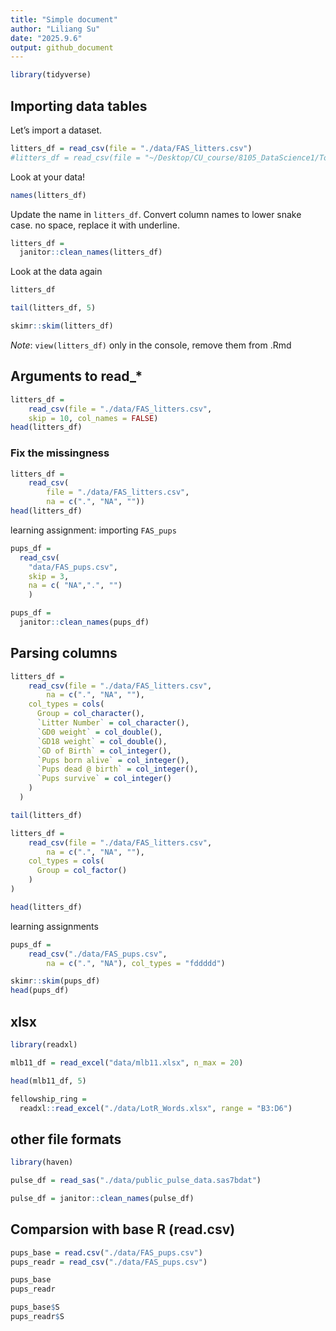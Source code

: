 ```yaml
---
title: "Simple document"
author: "Liliang Su"
date: "2025.9.6"
output: github_document
---
```


```r
library(tidyverse)
```


## Importing data tables

Let's import a dataset.

```r
litters_df = read_csv(file = "./data/FAS_litters.csv")
#litters_df = read_csv(file = "~/Desktop/CU_course/8105_DataScience1/Topic2_DataWrangling_1/data/FAS_litters.csv")
```

Look at your data!

```r
names(litters_df)
```

Update the name in `litters_df`.
Convert column names to lower snake case. no space, replace it with underline.
```r
litters_df = 
  janitor::clean_names(litters_df)
```
Look at the data again

```r
litters_df
```

```r
tail(litters_df, 5)
```
```r
skimr::skim(litters_df)
```

*Note*: `view(litters_df)` only in the console, remove them from .Rmd

## Arguments to read_*

```r
litters_df = 
    read_csv(file = "./data/FAS_litters.csv",
    skip = 10, col_names = FALSE)
head(litters_df)


```

### Fix the missingness
```r
litters_df = 
    read_csv(
        file = "./data/FAS_litters.csv",
        na = c(".", "NA", ""))
head(litters_df)
```
learning assignment: importing `FAS_pups`

```r
pups_df =
  read_csv(
    "data/FAS_pups.csv",
    skip = 3,
    na = c( "NA",".", "")
    )

pups_df =
  janitor::clean_names(pups_df)
```

## Parsing columns
```r
litters_df = 
    read_csv(file = "./data/FAS_litters.csv",
        na = c(".", "NA", ""),
    col_types = cols(
      Group = col_character(),
      `Litter Number` = col_character(),
      `GD0 weight` = col_double(),
      `GD18 weight` = col_double(),
      `GD of Birth` = col_integer(),
      `Pups born alive` = col_integer(),
      `Pups dead @ birth` = col_integer(),
      `Pups survive` = col_integer()
    )
  )

tail(litters_df)
```

```r
litters_df = 
    read_csv(file = "./data/FAS_litters.csv",
        na = c(".", "NA", ""),
    col_types = cols(
      Group = col_factor()
    )
)

head(litters_df)
```

learning assignments
```r
pups_df = 
    read_csv("./data/FAS_pups.csv",
        na = c(".", "NA"), col_types = "fddddd")

skimr::skim(pups_df)
head(pups_df)
```

## xlsx
```r
library(readxl)

mlb11_df = read_excel("data/mlb11.xlsx", n_max = 20)

head(mlb11_df, 5)
```

```r
fellowship_ring = 
  readxl::read_excel("./data/LotR_Words.xlsx", range = "B3:D6") 
```


## other file formats
```r
library(haven)

pulse_df = read_sas("./data/public_pulse_data.sas7bdat")

pulse_df = janitor::clean_names(pulse_df)
```

## Comparsion with base R (read.csv)
```r
pups_base = read.csv("./data/FAS_pups.csv")
pups_readr = read_csv("./data/FAS_pups.csv")

pups_base
pups_readr

pups_base$S
pups_readr$S
```